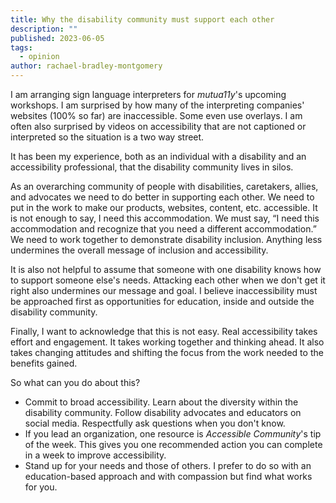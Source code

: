 ```yaml
---
title: Why the disability community must support each other
description: ""
published: 2023-06-05
tags:
  - opinion
author: rachael-bradley-montgomery
---
```


I am arranging sign language interpreters for *mutua11y*'s upcoming workshops. I am surprised by how many of the interpreting companies' websites (100% so far) are inaccessible. Some even use overlays. I am often also surprised by videos on accessibility that are not captioned or interpreted so the situation is a two way street.

It has been my experience, both as an individual with a disability and an accessibility professional, that the disability community lives in silos.

As an overarching community of people with disabilities, caretakers, allies, and advocates we need to do better in supporting each other. We need to put in the work to make our products, websites, content, etc. accessible. It is not enough to say, I need this accommodation. We must say, “I need this accommodation and recognize that you need a different accommodation.” We need to work together to demonstrate disability inclusion. Anything less undermines the overall message of inclusion and accessibility.

It is also not helpful to assume that someone with one disability knows how to support someone else's needs. Attacking each other when we don't get it right also undermines our message and goal. I believe inaccessibility must be approached first as opportunities for education, inside and outside the disability community.

Finally, I want to acknowledge that this is not easy. Real accessibility takes effort and engagement. It takes working together and thinking ahead. It also takes changing attitudes and shifting the focus from the work needed to the benefits gained.

So what can you do about this?

- Commit to broad accessibility. Learn about the diversity within the disability community. Follow disability advocates and educators on social media. Respectfully ask questions when you don't know.
- If you lead an organization, one resource is *Accessible Community*'s tip of the week. This gives you one recommended action you can complete in a week to improve accessibility.
- Stand up for your needs and those of others. I prefer to do so with an education-based approach and with compassion but find what works for you.
